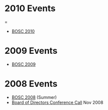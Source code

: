 = 2010 Events ==
* [[BOSC 2010]]

=2009 Events=
* [[BOSC 2009]]

=2008 Events=
* [[BOSC 2008]] (Summer)
* [[Minutes:2008 ConfCall|Board of Directors Conference Call]] Nov 2008